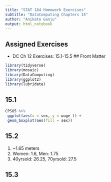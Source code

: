 ```yaml
---
title: "STAT 184 Homework Exercises" 
subtitle: "DataComputing Chapters 15"
author: "Anikate Ganju"
output: html_notebook
---
```


## Assigned Exercises

- DC Ch 12 Exercises: 15.1-15.5
## Front Matter
```r
library(tidyverse)
library(mosaic)
library(DataComputing)
library(ggplot2)
library(lubridate)
```

## 15.1
```r
CPS85 %>%
 ggplot(aes(x = sex, y = wage )) +
 geom_boxplot(aes(fill = sex))
```
## 15.2
1) ~1.65 meters
2) Women: 1.6, Men: 1.75
3) 40yrsold: 26.25, 70yrsold: 27.5

## 15.3